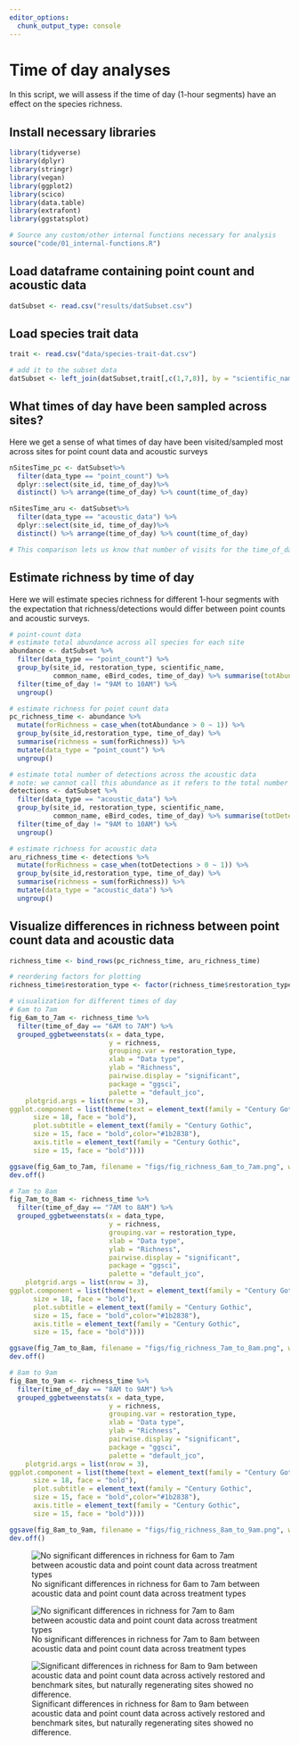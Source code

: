 ```yaml
---
editor_options: 
  chunk_output_type: console
---
```


# Time of day analyses  

In this script, we will assess if the time of day (1-hour segments) have an effect on the species richness.  

## Install necessary libraries
```r
library(tidyverse)
library(dplyr)
library(stringr)
library(vegan)
library(ggplot2)
library(scico)
library(data.table)
library(extrafont)
library(ggstatsplot)

# Source any custom/other internal functions necessary for analysis
source("code/01_internal-functions.R")
```

## Load dataframe containing point count and acoustic data
```r
datSubset <- read.csv("results/datSubset.csv")
```

## Load species trait data
```r
trait <- read.csv("data/species-trait-dat.csv")

# add it to the subset data
datSubset <- left_join(datSubset,trait[,c(1,7,8)], by = "scientific_name")
```

## What times of day have been sampled across sites?

Here we get a sense of what times of day have been visited/sampled most across sites for point count data and acoustic surveys
```r
nSitesTime_pc <- datSubset%>% 
  filter(data_type == "point_count") %>%
  dplyr::select(site_id, time_of_day)%>%
  distinct() %>% arrange(time_of_day) %>% count(time_of_day)

nSitesTime_aru <- datSubset%>% 
  filter(data_type == "acoustic_data") %>%
  dplyr::select(site_id, time_of_day)%>%
  distinct() %>% arrange(time_of_day) %>% count(time_of_day)

# This comparison lets us know that number of visits for the time_of_day - 9AM to 10AM is significantly different between acoustic data and point counts and we shall ignore this time segment when we carry out further analyses.  
```

## Estimate richness by time of day  

Here we will estimate species richness for different 1-hour segments with the expectation that richness/detections would differ between point counts and acoustic surveys.  
```r
# point-count data
# estimate total abundance across all species for each site
abundance <- datSubset %>%
  filter(data_type == "point_count") %>%
  group_by(site_id, restoration_type, scientific_name,
           common_name, eBird_codes, time_of_day) %>% summarise(totAbundance = sum(number)) %>%
  filter(time_of_day != "9AM to 10AM") %>%
  ungroup()

# estimate richness for point count data
pc_richness_time <- abundance %>%
  mutate(forRichness = case_when(totAbundance > 0 ~ 1)) %>%
  group_by(site_id,restoration_type, time_of_day) %>%
  summarise(richness = sum(forRichness)) %>%
  mutate(data_type = "point_count") %>%
  ungroup()

# estimate total number of detections across the acoustic data
# note: we cannot call this abundance as it refers to the total number of vocalizations across a 16-min period across all sites
detections <- datSubset %>%
  filter(data_type == "acoustic_data") %>%
  group_by(site_id, restoration_type, scientific_name,
           common_name, eBird_codes, time_of_day) %>% summarise(totDetections = sum(number)) %>%
  filter(time_of_day != "9AM to 10AM") %>%
  ungroup()

# estimate richness for acoustic data
aru_richness_time <- detections %>%
  mutate(forRichness = case_when(totDetections > 0 ~ 1)) %>%
  group_by(site_id,restoration_type, time_of_day) %>%
  summarise(richness = sum(forRichness)) %>%
  mutate(data_type = "acoustic_data") %>%
  ungroup()
```

## Visualize differences in richness between point count data and acoustic data
```r
richness_time <- bind_rows(pc_richness_time, aru_richness_time)

# reordering factors for plotting
richness_time$restoration_type <- factor(richness_time$restoration_type, levels = c("BM", "AR", "NR"))

# visualization for different times of day
# 6am to 7am
fig_6am_to_7am <- richness_time %>%
  filter(time_of_day == "6AM to 7AM") %>%
  grouped_ggbetweenstats(x = data_type,
                         y = richness,
                         grouping.var = restoration_type,
                         xlab = "Data type",
                         ylab = "Richness", 
                         pairwise.display = "significant",
                         package = "ggsci",
                         palette = "default_jco",
    plotgrid.args = list(nrow = 3),
ggplot.component = list(theme(text = element_text(family = "Century Gothic", size = 15, face = "bold"),plot.title = element_text(family = "Century Gothic",
      size = 18, face = "bold"),
      plot.subtitle = element_text(family = "Century Gothic", 
      size = 15, face = "bold",color="#1b2838"),
      axis.title = element_text(family = "Century Gothic",
      size = 15, face = "bold"))))

ggsave(fig_6am_to_7am, filename = "figs/fig_richness_6am_to_7am.png", width = 13, height = 14, device = png(), units = "in", dpi = 300)
dev.off() 

# 7am to 8am
fig_7am_to_8am <- richness_time %>%
  filter(time_of_day == "7AM to 8AM") %>%
  grouped_ggbetweenstats(x = data_type,
                         y = richness,
                         grouping.var = restoration_type,
                         xlab = "Data type",
                         ylab = "Richness", 
                         pairwise.display = "significant",
                         package = "ggsci",
                         palette = "default_jco",
    plotgrid.args = list(nrow = 3),
ggplot.component = list(theme(text = element_text(family = "Century Gothic", size = 15, face = "bold"),plot.title = element_text(family = "Century Gothic",
      size = 18, face = "bold"),
      plot.subtitle = element_text(family = "Century Gothic", 
      size = 15, face = "bold",color="#1b2838"),
      axis.title = element_text(family = "Century Gothic",
      size = 15, face = "bold"))))

ggsave(fig_7am_to_8am, filename = "figs/fig_richness_7am_to_8am.png", width = 13, height = 14, device = png(), units = "in", dpi = 300)
dev.off() 

# 8am to 9am
fig_8am_to_9am <- richness_time %>%
  filter(time_of_day == "8AM to 9AM") %>%
  grouped_ggbetweenstats(x = data_type,
                         y = richness,
                         grouping.var = restoration_type,
                         xlab = "Data type",
                         ylab = "Richness", 
                         pairwise.display = "significant",
                         package = "ggsci",
                         palette = "default_jco",
    plotgrid.args = list(nrow = 3),
ggplot.component = list(theme(text = element_text(family = "Century Gothic", size = 15, face = "bold"),plot.title = element_text(family = "Century Gothic",
      size = 18, face = "bold"),
      plot.subtitle = element_text(family = "Century Gothic", 
      size = 15, face = "bold",color="#1b2838"),
      axis.title = element_text(family = "Century Gothic",
      size = 15, face = "bold"))))

ggsave(fig_8am_to_9am, filename = "figs/fig_richness_8am_to_9am.png", width = 13, height = 14, device = png(), units = "in", dpi = 300)
dev.off() 
```

![No significant differences in richness for 6am to 7am between acoustic data and point count data across treatment types](figs/fig_richness_6am_to_7am.png)

![No significant differences in richness for 7am to 8am between acoustic data and point count data across treatment types](figs/fig_richness_7am_to_8am.png)

![Significant differences in richness for 8am to 9am between acoustic data and point count data across actively restored and benchmark sites, but naturally regenerating sites showed no difference.](figs/fig_richness_8am_to_9am.png)
